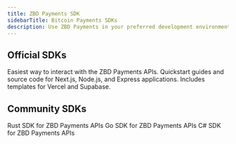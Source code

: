 ```yaml
---
title: ZBD Payments SDK
sidebarTitle: Bitcoin Payments SDKs
description: Use ZBD Payments in your preferred development environment.
---
```


## Official SDKs

<CardGroup cols={1}>
  <Card title="TypeScript SDK" icon="code" color="#000000" href="/payments/sdk/typescript">
    Easiest way to interact with the ZBD Payments APIs. Quickstart guides and source code for Next.js, Node.js, and Express applications. Includes templates for Vercel and Supabase.
  </Card>
</CardGroup>

<br />

## Community SDKs

<CardGroup cols={3}>
  <Card title="Rust SDK" icon="code" color="#000000" href="/payments/sdk/rust">
    Rust SDK for ZBD Payments APIs
  </Card>
  <Card title="Go SDK" icon="code" color="#000000" href="/payments/sdk/go">
    Go SDK for ZBD Payments APIs
  </Card>
  <Card title="C# SDK" icon="code" color="#000000" href="/payments/sdk/csharp">
    C# SDK for ZBD Payments APIs
  </Card>
</CardGroup>
